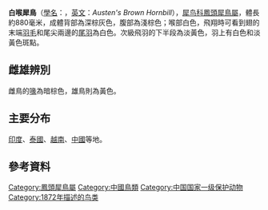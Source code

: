 {{Speciesbox
| image = Austen%27s_Brown_Hornbill.jpg
| name = 白喉犀鳥
| status = NT 
| status_system = iucn3.1
| status_ref = <ref>{{IUCN2008|assessors=[[BirdLife_International|BirdLife International]]|year=2008|id=150757|title=Anorrhinus austeni|downloaded=2009年2月12日}}</ref>
| genus = Anorrhinus
| species = austeni
| authority = [[湯瑪斯·卡費黑爾·傑登|Jerdon]]，1872年
}}
'''白喉犀鳥'''（[[學名|學名]]：''{{lang|la|Anorrhinus austeni}}''，[[英文|英文]]：''Austen's Brown Hornbill''），[[犀鸟科|犀鸟科]][[鳳頭犀鳥屬|鳳頭犀鳥屬]]，體長約880毫米，成體背部為深棕灰色，腹部為淺棕色；喉部白色，飛翔時可看到翅的末端[[羽毛|羽毛]]和尾尖兩邊的[[尾羽|尾羽]]為白色。次級飛羽的下半段為淡黃色，羽上有白色和淡黃色斑點。

== 雌雄辨別 ==
雌鳥的[[鳥喙|喙]]為暗棕色，雄鳥則為黃色。

== 主要分布 ==
[[印度|印度]]、[[泰國|泰國]]、[[越南|越南]]、[[中國|中國]]等地。

== 參考資料 ==
{{Reflist}}
{{Taxonbar|from=Q1267822}}

[[Category:鳳頭犀鳥屬|Category:鳳頭犀鳥屬]]
[[Category:中國鳥類|Category:中國鳥類]]
[[Category:中国国家一级保护动物|Category:中国国家一级保护动物]]
[[Category:1872年描述的鸟类|Category:1872年描述的鸟类]]